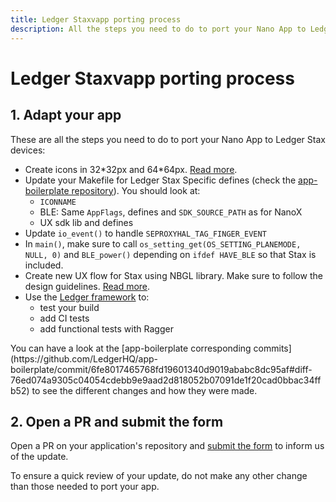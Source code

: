 ```yaml
---
title: Ledger Staxvapp porting process
description: All the steps you need to do to port your Nano App to Ledger Stax devices.
---
```



# Ledger Staxvapp porting process

## 1. Adapt your app

These are all the steps you need to do to port your Nano App to Ledger Stax devices:

- Create icons in 32\*32px and 64\*64px. [Read more](../deliverables/icons/).
- Update your Makefile for Ledger Stax Specific defines (check the [app-boilerplate repository](https://github.com/LedgerHQ/app-boilerplate)). You should look at:
	- `ICONNAME`
	- BLE: Same `AppFlags`, defines and `SDK_SOURCE_PATH` as for NanoX
	- UX sdk lib and defines
- Update `io_event()` to handle `SEPROXYHAL_TAG_FINGER_EVENT`
- In `main()`, make sure to call `os_setting_get(OS_SETTING_PLANEMODE, NULL, 0)` and `BLE_power()` depending on `ifdef HAVE_BLE` so that Stax is included.
- Create new UX flow for Stax using NBGL library. Make sure to follow the design guidelines. [Read more](./ledger-stax-display/home/).
- Use the [Ledger framework](../quickstart/framework/) to:
	- test your build
	- add CI tests
	- add functional tests with Ragger

<Callout>
	You can have a look at the [app-boilerplate corresponding commits](https://github.com/LedgerHQ/app-boilerplate/commit/6fe8017465768fd19601340d9019ababc8dc95af#diff-76ed074a9305c04054cdebb9e9aad2d818052b07091de1f20cad0bbac34ffb52) to see the  different changes and how they were made.
</Callout>

## 2. Open a PR and submit the form

Open a PR on your application's repository and [submit the form](https://ledger.typeform.com/app-submission) to inform us of the update.


<Callout type="warning" emoji="⚠️">
	To ensure a quick review of your update, do not make any other change than those needed to port your app.
</Callout>